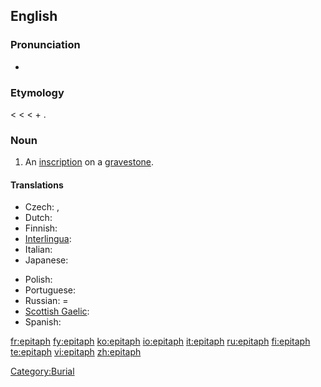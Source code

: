 ==English==

===Pronunciation===
* {{audio|en-us-epitaph.ogg|Audio (US)}}

===Etymology===
{{etyl|fro}} {{term|epitaphe|lang=fro}} < {{etyl|la}} {{term|epitaphium||eulogy|lang=la}} < {{etyl|grc}} {{term|ἐπιτάφιος||relating to a funeral|tr=epitaphios|sc=polytonic|lang=grc}} < {{term|ἐπί||over|tr=epi|sc=polytonic|lang=grc}} + {{term|τάφος||tomb|tr=taphos|sc=polytonic|lang=grc}}.

===Noun===
{{en-noun}}

# An [[inscription]] on a [[gravestone]].

====Translations====
{{trans-top|inscription on a gravestone}}
* Czech: {{t-|cs|epitaf|m}}, {{t-|cs|náhrobní}} {{t-|cs|nápis|m}}
* Dutch: {{t|nl|grafschrift}}
* Finnish: {{t|fi|hautakirjoitus}}
* [[Interlingua]]: {{t|ia|epitaphio|xs=Interlingua}}
* Italian: {{t+|it|epitaffio|m}}
* Japanese: {{t|ja|エピタフ|tr=epitafu|sc=Jpan}}
{{trans-mid}}
* Polish: {{t-|pl|epitafium|n}}
* Portuguese: {{t|pt|epitáfio|m}}
* Russian: ={{t|ru|эпитафия|f|sc=Cyrl}}
* [[Scottish Gaelic]]: {{t-|gd|leac-sgrìobhadh|m|xs=Scottish Gaelic}}
* Spanish: {{t|es|epitafio}}
{{trans-bottom}}

[[Category:Burial]]

[[fr:epitaph]]
[[fy:epitaph]]
[[ko:epitaph]]
[[io:epitaph]]
[[it:epitaph]]
[[ru:epitaph]]
[[fi:epitaph]]
[[te:epitaph]]
[[vi:epitaph]]
[[zh:epitaph]]